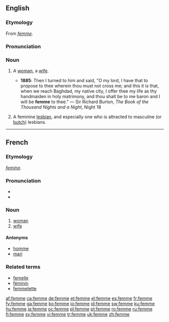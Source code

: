 ==English==
===Etymology===
From {{F.}} ''[[#French|femme]]''.

===Pronunciation===
{{IPA|/fɛm/}}

===Noun===
{{en-noun}}

# {{context|archaic|rare}} A [[woman]], a [[wife]].
#*'''1885''': Then I turned to him and said, "O my lord, I have that to propose to thee wherein thou must not cross me; and this it is that, when we reach Baghdad, my native city, I offer thee my life as thy handmaiden in holy matrimony, and thou shalt be to me baron and I will be '''femme''' to thee." — Sir Richard Burton, ''The Book of the Thousand Nights and a Night'', Night 18
# {{slang}} A feminine [[lesbian]], and especially one who is attracted to masculine (or [[butch]]) lesbians.

----

==French==
===Etymology===
{{L.|fr}} ''[[femina]]''.

===Pronunciation===
*{{audio|Fr-femme.ogg|audio}}
*{{IPA|/fam/}}

===Noun===
{{fr-noun|f}}

# [[woman]]
# [[wife]]

====Antonyms====
*[[homme]]
*[[mari]]

===Related terms===
*[[femelle]]
*[[féminin]]
*[[femmelette]]

[[af:femme]]
[[ca:femme]]
[[de:femme]]
[[et:femme]]
[[el:femme]]
[[es:femme]]
[[fr:femme]]
[[fy:femme]]
[[ga:femme]]
[[ko:femme]]
[[io:femme]]
[[id:femme]]
[[sw:femme]]
[[ku:femme]]
[[hu:femme]]
[[ja:femme]]
[[oc:femme]]
[[pl:femme]]
[[pt:femme]]
[[ro:femme]]
[[ru:femme]]
[[fi:femme]]
[[sv:femme]]
[[vi:femme]]
[[tr:femme]]
[[uk:femme]]
[[zh:femme]]